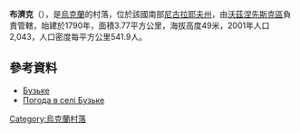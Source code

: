 {{coord|47|36|50|N|31|12|18|E|scale:100000|display=title}}

'''布濟克'''（{{lang-uk|Бузьке}}），是[[烏克蘭|烏克蘭]]的村落，位於該國南部[[尼古拉耶夫州|尼古拉耶夫州]]，由[[沃茲涅先斯克區|沃茲涅先斯克區]]負責管轄，始建於1790年，面積3.77平方公里，海拔高度49米，2001年人口2,043，人口密度每平方公里541.9人。

==參考資料==
* [https://web.archive.org/web/20140305052047/http://w1.c1.rada.gov.ua/pls/z7502/A005?rdat1=28.02.2014&rf7571=22100 Бузьке]
* [http://weather.in.ua/ua/nikolaevskaja/2255 Погода в селі Бузьке] {{Wayback|url=http://weather.in.ua/ua/nikolaevskaja/2255 |date=20160607074155 }}

{{Ukraine-geo-stub}}
[[Category:烏克蘭村落|Category:烏克蘭村落]]